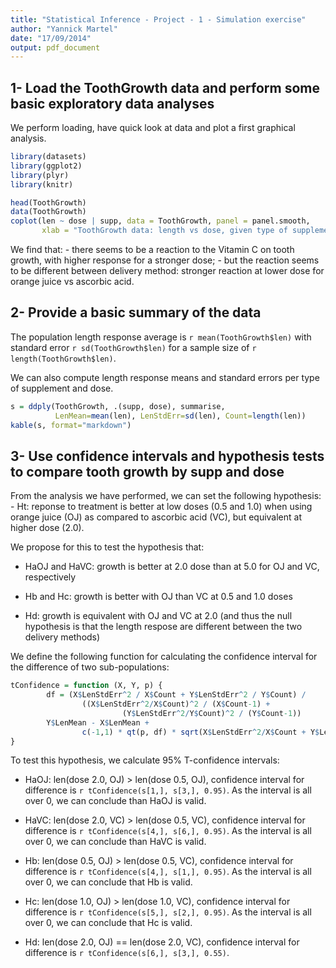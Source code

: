 ```yaml
---
title: "Statistical Inference - Project - 1 - Simulation exercise"
author: "Yannick Martel"
date: "17/09/2014"
output: pdf_document
---
```


1- Load the ToothGrowth data and perform some basic exploratory data analyses
----------------------------------------------------------

We perform loading, have quick look at data and plot a first graphical analysis.

```r
library(datasets)
library(ggplot2)
library(plyr)
library(knitr)

head(ToothGrowth)
data(ToothGrowth)
coplot(len ~ dose | supp, data = ToothGrowth, panel = panel.smooth,
       xlab = "ToothGrowth data: length vs dose, given type of supplement")
```

We find that:
- there seems to be a reaction to the Vitamin C on tooth growth, with higher response for a stronger dose;
- but the reaction seems to be different between delivery method: stronger reaction at lower dose for orange juice vs ascorbic acid.

2- Provide a basic summary of the data
----------------------------------------------------------

The population length response average is ```r mean(ToothGrowth$len)``` with standard error ```r sd(ToothGrowth$len)``` for a sample size of ```r length(ToothGrowth$len)```.

We can also compute length response means and standard errors per type of supplement and dose.

```r
s = ddply(ToothGrowth, .(supp, dose), summarise, 
          LenMean=mean(len), LenStdErr=sd(len), Count=length(len))
kable(s, format="markdown")
```

3- Use confidence intervals and hypothesis tests to compare tooth growth by supp and dose
-------------------------------------------------------

From the analysis we have performed, we can set the following hypothesis:
- Ht: reponse to treatment is better at low doses (0.5 and 1.0) when using orange juice (OJ) as compared to ascorbic acid (VC), but equivalent at higher dose (2.0).

We propose for this to test the hypothesis that:

- HaOJ and HaVC: growth is better at 2.0 dose than at 5.0 for OJ and VC, respectively

- Hb and Hc: growth is better with OJ than VC at 0.5 and 1.0 doses

- Hd: growth is equivalent with OJ and VC at 2.0 (and thus the null hypothesis is that the length respose are different between the two delivery methods)

We define the following function for calculating the confidence interval for the difference of two sub-populations:

```r
tConfidence = function (X, Y, p) {
        df = (X$LenStdErr^2 / X$Count + Y$LenStdErr^2 / Y$Count) /
                ((X$LenStdErr^2/X$Count)^2 / (X$Count-1) + 
                         (Y$LenStdErr^2/Y$Count)^2 / (Y$Count-1))
        Y$LenMean - X$LenMean + 
                c(-1,1) * qt(p, df) * sqrt(X$LenStdErr^2/X$Count + Y$LenStdErr^2/Y$Count)
}
```

To test this hypothesis, we calculate 95% T-confidence intervals:

- HaOJ: len(dose 2.0, OJ) > len(dose 0.5, OJ), confidence interval for difference is ```r tConfidence(s[1,], s[3,], 0.95)```. As the interval is all over 0, we can conclude than HaOJ is valid.

- HaVC: len(dose 2.0, VC) > len(dose 0.5, VC), confidence interval for difference is ```r tConfidence(s[4,], s[6,], 0.95)```. As the interval is all over 0, we can conclude than HaVC is valid.

- Hb: len(dose 0.5, OJ) > len(dose 0.5, VC), confidence interval for difference is ```r tConfidence(s[4,], s[1,], 0.95)```. As the interval is all over 0, we can conclude that Hb is valid.

- Hc: len(dose 1.0, OJ) > len(dose 1.0, VC), confidence interval for difference is ```r tConfidence(s[5,], s[2,], 0.95)```. As the interval is all over 0, we can conclude that Hc is valid.

- Hd: len(dose 2.0, OJ) == len(dose 2.0, VC), confidence interval for difference is ```r tConfidence(s[6,], s[3,], 0.55)```. 

